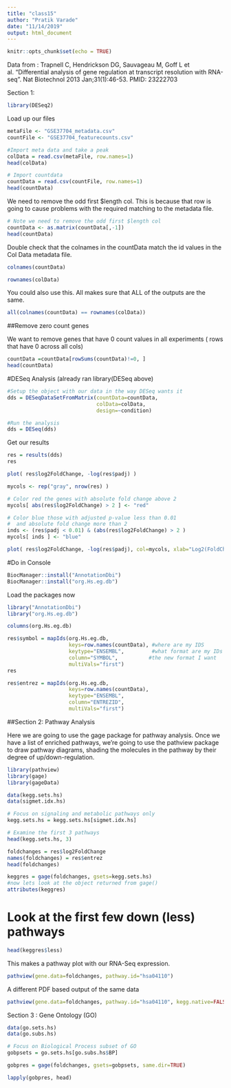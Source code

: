 ```yaml
---
title: "class15"
author: "Pratik Varade"
date: "11/14/2019"
output: html_document
---
```


```r
knitr::opts_chunk$set(echo = TRUE)
```


Data from : 
Trapnell C, Hendrickson DG, Sauvageau M, Goff L et al. "Differential analysis of gene regulation at transcript resolution with RNA-seq". Nat Biotechnol 2013 Jan;31(1):46-53. PMID: 23222703



Section 1:
```r
library(DESeq2)
```



Load up our files
```r
metaFile <- "GSE37704_metadata.csv"
countFile <- "GSE37704_featurecounts.csv"

#Import meta data and take a peak
colData = read.csv(metaFile, row.names=1)
head(colData)
```

```r
# Import countdata
countData = read.csv(countFile, row.names=1)
head(countData)
```

We need to remove the odd first $length col. This is because that row is going to cause problems with the required matching to the metadata file.
```r
# Note we need to remove the odd first $length col
countData <- as.matrix(countData[,-1])
head(countData)
```
 
 Double check that the colnames in the countData match the id values in the Col Data metadata file.
 
```r
colnames(countData)

```

```r
rownames(colData)
```
You could also use this. All makes sure that ALL of the outputs are the same.
```r
all(colnames(countData) == rownames(colData))
```

##Remove zero count genes 

We want to remove genes that have 0 count values in all experiments ( rows that have 0 across all cols)
```r
countData =countData[rowSums(countData)!=0, ]
head(countData)
```

#DESeq Analysis (already ran library(DESeq above)
```r
#Setup the object with our data in the way DESeq wants it
dds = DESeqDataSetFromMatrix(countData=countData,
                             colData=colData,
                             design=~condition)

#Run the analysis
dds = DESeq(dds)
```

Get our results
```r
res = results(dds)
res
```

```r
plot( res$log2FoldChange, -log(res$padj) )

```

```r
mycols <- rep("gray", nrow(res) )

# Color red the genes with absolute fold change above 2
mycols[ abs(res$log2FoldChange) > 2 ] <- "red"

# Color blue those with adjusted p-value less than 0.01
#  and absolute fold change more than 2
inds <- (res$padj < 0.01) & (abs(res$log2FoldChange) > 2 )
mycols[ inds ] <- "blue"

plot( res$log2FoldChange, -log(res$padj), col=mycols, xlab="Log2(FoldChange)", ylab="-Log(P-value)" )
```
#Do in Console

```r
BiocManager::install("AnnotationDbi")
BiocManager::install("org.Hs.eg.db")
```
Load the packages now
```r
library("AnnotationDbi")
library("org.Hs.eg.db")
```



```r
columns(org.Hs.eg.db)
```

```r
res$symbol = mapIds(org.Hs.eg.db,
                    keys=row.names(countData), #where are my IDS
                    keytype="ENSEMBL",         #what format are my IDs
                    column="SYMBOL",          #the new format I want
                    multiVals="first")
res

```

```r
res$entrez = mapIds(org.Hs.eg.db,
                    keys=row.names(countData), 
                    keytype="ENSEMBL",         
                    column="ENTREZID",         
                    multiVals="first")
```


##Section 2: Pathway Analysis

Here we are going to use the gage package for pathway analysis. Once we have a list of enriched pathways, we're going to use the pathview package to draw pathway diagrams, shading the molecules in the pathway by their degree of up/down-regulation.

```r
library(pathview)
library(gage)
library(gageData)
```

```r
data(kegg.sets.hs)
data(sigmet.idx.hs)

# Focus on signaling and metabolic pathways only
kegg.sets.hs = kegg.sets.hs[sigmet.idx.hs]

# Examine the first 3 pathways
head(kegg.sets.hs, 3)
```




```r
foldchanges = res$log2FoldChange
names(foldchanges) = res$entrez
head(foldchanges)

```

```r
keggres = gage(foldchanges, gsets=kegg.sets.hs)
#now lets look at the object returned from gage()
attributes(keggres)
```





# Look at the first few down (less) pathways
```r
head(keggres$less)
```


This makes a pathway plot with our RNA-Seq expression.

```r
pathview(gene.data=foldchanges, pathway.id="hsa04110")

```

 A different PDF based output of the same data

```r
pathview(gene.data=foldchanges, pathway.id="hsa04110", kegg.native=FALSE)
```

Section 3 : Gene Ontology (GO)
```r
data(go.sets.hs)
data(go.subs.hs)

# Focus on Biological Process subset of GO
gobpsets = go.sets.hs[go.subs.hs$BP]

gobpres = gage(foldchanges, gsets=gobpsets, same.dir=TRUE)

lapply(gobpres, head)
```

























